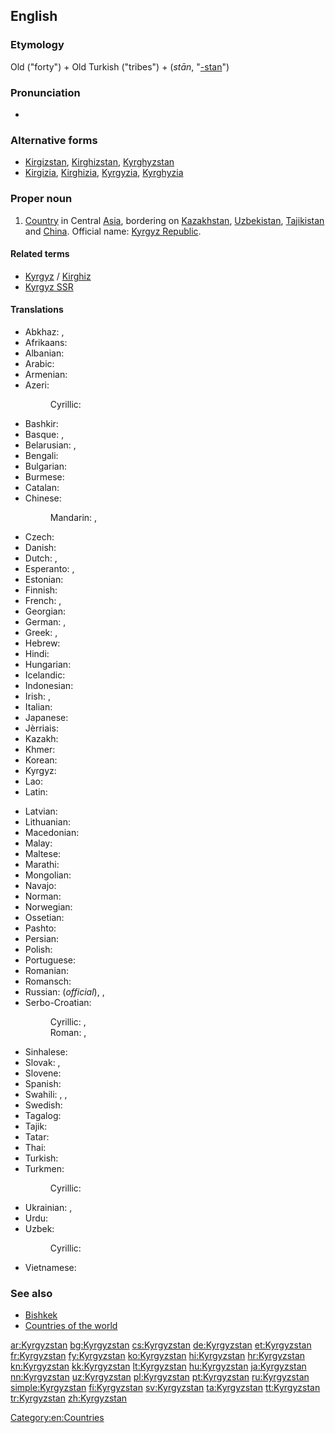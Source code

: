 {{also|Kyrgyzstán}}
==English==
{{wikipedia}}

===Etymology===
Old {{etyl|tr|en}} {{term|kırk|lang=tr}} ("forty") + Old Turkish {{term|uz}} ("tribes") + {{etyl|fa|en}} {{term|ستان|lang=fa}} (''stān'', "[[-stan]]")

===Pronunciation===
* {{audio|En-us-Kyrgyzstan.ogg|Audio (US)}}

===Alternative forms===
* [[Kirgizstan]], [[Kirghizstan]], [[Kyrghyzstan]]
* [[Kirgizia]], [[Kirghizia]], [[Kyrgyzia]], [[Kyrghyzia]]

===Proper noun===
{{en-proper noun}}

# [[country|Country]] in Central [[Asia]], bordering on [[Kazakhstan]], [[Uzbekistan]], [[Tajikistan]] and [[China]]. Official name: [[Kyrgyz Republic]].

====Related terms====
* [[Kyrgyz]] / [[Kirghiz]]
* [[Kyrgyz SSR]]

====Translations====
{{trans-top|Country in Central Asia}}
* Abkhaz: {{t-|ab|Ҟырӷызсҭан|tr=Qyrġyzsṭan|sc=Cyrl}}, {{t-|ab|Ҟырҕызсҭан|tr=Qyrġyzsṭan|sc=Cyrl}} {{qualifier|old spelling}}
* Afrikaans: {{t-|af|Kirgisië}}
* Albanian: {{t-|sq|Kirgistani}}
* Arabic: {{t-|ar|قيرغيزستان|m|tr=qirġizistān}}
* Armenian: {{t-|hy|Ղրղզստան|tr=Ġrġzstan}}
* Azeri: {{t+|az|Qırğızıstan}}
*: Cyrillic: {{t-|az|Гырғызыстан|sc=Cyrl}}
* Bashkir: {{tø|ba|Ҡырғыҙстан|tr=Qïrğïðstan|sc=Cyrl}}
* Basque: {{t+|eu|Kirgizistan}}, {{t+|eu|Kirgizia}}
* Belarusian: {{t-|be|Кыргызстан|m|tr=Kyrhyzstán|sc=Cyrl}}, {{t-|be|Кыргызія|f|tr=Kyrhýzija|sc=Cyrl}}
* Bengali: {{t-|bn|কিরগিজিস্তান|tr=kirgijistan|sc=Beng}}
* Bulgarian: {{t+|bg|Киргизстан|m|tr=Kirgizstán|sc=Cyrl}}
* Burmese: {{t-|my|ကာဂျစ်စတန်|tr=kajitsătan|sc=Mymr}}
* Catalan: {{t+|ca|Kirguizistan|m}}
* Chinese:
*: Mandarin: {{t|cmn|吉爾吉斯斯坦|sc=Hani}}, {{t|cmn|吉尔吉斯斯坦|tr=Jí'ěrjísīsītǎn|sc=Hani}}
* Czech: {{t+|cs|Kyrgyzstán|m}}
* Danish: {{t-|da|Kirgisistan}}
* Dutch: {{t+|nl|Kirgizië}}, {{t-|nl|Kirgizstan}}
* Esperanto: {{t-|eo|Kirgizistano}}, {{t-|eo|Kirgizio}}
* Estonian: {{t+|et|Kõrgõzstan}}
* Finnish: {{t+|fi|Kirgisia}}
* French: {{t+|fr|Kirghizistan|m}}, {{t+|fr|Kirghizstan|m}}
* Georgian: {{t-|ka|ყირგიზეთი|tr=qʼirgizeti|sc=Geor}}
* German: {{t+|de|Kirgisistan|n}}, {{t+|de|Kirgisien|n}}
* Greek: {{t+|el|Κιργιζία|f|tr=Kirgizía}}, {{t-|el|Κιργιζιστάν|n|tr=Kirgizistán}}
* Hebrew: {{t-|he|קירגיזסטן|m|tr=qirgizistan|sc=Hebr}}
* Hindi: {{t+|hi|किर्गिज़स्तान|tr=kirgizastān}}
* Hungarian: {{t+|hu|Kirgizisztán}}
* Icelandic: {{t+|is|Kirgistan|n}}
* Indonesian: {{t-|id|Kirgizstan}}
* Irish: {{t-|ga|Cirgeastáin|f}}, {{t-|ga|Poblacht na Cirgise|f}}
* Italian: {{t-|it|Kirghizistan}}
* Japanese: {{t+|ja|キルギスタン|tr=Kirugisutan}}
* Jèrriais: {{tø|roa-jer|Kyrgyzstan|m}}
* Kazakh: {{t|kk|Қырғызстан|tr=Qırğızstan|sc=Cyrl}}
* Khmer: {{t-|km|កៀហ្ស៊ីស៊ីស្ថាន|tr=kieiziisiitʰaan|sc=Khmr}}
* Korean: {{t+|ko|키르기스스탄|tr=Kireugiseuseutan|sc=Hang}}
* Kyrgyz: {{t+|ky|Кыргызстан|tr=Kırgızstan|sc=Cyrl}}
* Lao: {{t-|lo|ກຽກກີເຊຍ|tr=kẏkkīsiya|sc=Laoo}}
* Latin: {{t-|la|Chirgisia|f}}
{{trans-mid}}
* Latvian: {{t+|lv|Kirgizstāna}}
* Lithuanian: {{t+|lt|Kirgizija}}
* Macedonian: {{t-|mk|Киргистан|m|tr=Kirgistán}}
* Malay: {{t-|ms|Kyrgyzstan}}
* Maltese: {{t-|mt|Kirgiżistan}}
* Marathi: {{t-|mr|किर्गिजस्तान|tr=kirgizastāna|sc=Deva}}
* Mongolian: {{t-|mn|Кыргызстан|tr=Kyrgyzstán|sc=Cyrl}}
* Navajo: {{tø|nv|Kíígiz bikéyah}}
* Norman: {{tø|roa-nor|Qùirgùisie|f}}
* Norwegian: {{t+|no|Kirgisistan}}
* Ossetian: {{tø|os|Хъиргъиз|tr=Qirġiz|sc=Cyrl}}
* Pashto: {{t-|ps|قرغزستان|sc=ps-Arab}}
* Persian: {{t+|fa|قرقیزستان|tr=Qerqizestân}}
* Polish: {{t+|pl|Kirgistan}}
* Portuguese: {{t+|pt|Quirguizistão}}
* Romanian: {{t-|ro|Kîrgîstan|n}}
* Romansch: {{t-|rm|Kirghisia|f}}
* Russian: {{t+|ru|Кыргызстан|m|tr=Kyrgyzstán}} (''official''), {{t+|ru|Киргизия|f|tr=Kirgízija}}, {{t+|ru|Киргизстан|m|tr=Kirgizstán}}
* Serbo-Croatian:
*: Cyrillic: {{t-|sh|Киргистан|m|sc=Cyrl}}, {{t-|sh|Киргизија|f|sc=Cyrl}}
*: Roman: {{t-|sh|Kirgistan|m}}, {{t-|sh|Kirgizija|f}}
* Sinhalese: {{t-|si|කිර්‍ගිස්‍තානය|tr=kirgistānaya|sc=Sinh}}
* Slovak: {{t-|sk|Kirgizsko|n}}, {{t-|sk|Kirgizstan|m}}
* Slovene: {{t+|sl|Kirgizistan|m}}
* Spanish: {{t+|es|Kirguizistán}}
* Swahili: {{t-|sw|Kirigizistani}}, {{t-|sw|Kirigizia}}, {{t-|sw|Ukirigizi}}
* Swedish: {{t+|sv|Kirgizistan}}
* Tagalog: {{t-|tl|Kirgistan}}
* Tajik: {{t-|tg|Қирғизистон|tr=Qirġiziston|sc=Cyrl}}
* Tatar: {{t-|tt|Кыргызстан|tr=Qırğızstan|sc=Cyrl}}
* Thai: {{t+|th|คีร์กีซสถาน|tr=kee-gee-sót-tăan}}
* Turkish: {{t+|tr|Kırgızistan}}
* Turkmen: {{t-|tk|Gyrgyzystan}}
*: Cyrillic: {{t-|tk|Гыргызыстан|sc=Cyrl}}
* Ukrainian: {{t+|uk|Киргизстан|m|tr=Kyrhyzstán|sc=Cyrl}}, {{t-|uk|Киргизія|f|tr=Kyrhýzija|sc=Cyrl}}
* Urdu: {{t-|ur|کرغیزستان|tr=kirġizastān}}
* Uzbek: {{t-|uz|Qirgʻiziston}}
*: Cyrillic: {{t-|uz|Қирғизистон|sc=Cyrl}}
* Vietnamese: {{t-|vi|Kyrgyzstan}}
{{trans-bottom}}

===See also===
* [[Bishkek]]
* [[Appendix:Countries of the world|Countries of the world]]

[[Category:en:Countries]]

[[ar:Kyrgyzstan]]
[[bg:Kyrgyzstan]]
[[cs:Kyrgyzstan]]
[[de:Kyrgyzstan]]
[[et:Kyrgyzstan]]
[[fr:Kyrgyzstan]]
[[fy:Kyrgyzstan]]
[[ko:Kyrgyzstan]]
[[hi:Kyrgyzstan]]
[[hr:Kyrgyzstan]]
[[kn:Kyrgyzstan]]
[[kk:Kyrgyzstan]]
[[lt:Kyrgyzstan]]
[[hu:Kyrgyzstan]]
[[ja:Kyrgyzstan]]
[[nn:Kyrgyzstan]]
[[uz:Kyrgyzstan]]
[[pl:Kyrgyzstan]]
[[pt:Kyrgyzstan]]
[[ru:Kyrgyzstan]]
[[simple:Kyrgyzstan]]
[[fi:Kyrgyzstan]]
[[sv:Kyrgyzstan]]
[[ta:Kyrgyzstan]]
[[tt:Kyrgyzstan]]
[[tr:Kyrgyzstan]]
[[zh:Kyrgyzstan]]